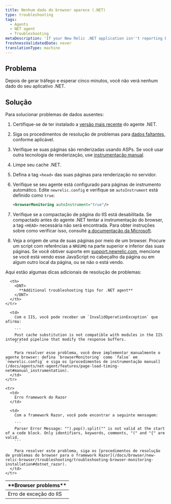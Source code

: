 ```yaml
---
title: Nenhum dado do browser aparece (.NET)
type: troubleshooting
tags:
  - Agents
  - NET agent
  - Troubleshooting
metaDescription: 'If your New Relic .NET application isn''t reporting browser data, follow these troubleshooting procedures.'
freshnessValidatedDate: never
translationType: machine
---
```


## Problema

Depois de gerar tráfego e esperar cinco minutos, você não verá nenhum dado <InlinePopover type="browser"/>do seu aplicativo .NET.

## Solução

Para solucionar problemas de dados ausentes:

1. Certifique-se de ter instalado a [versão mais recente](/docs/releases/dotnet) do agente .NET.

2. Siga os procedimentos de resolução de problemas para [dados faltantes,](/docs/agents/net-agent/troubleshooting/no-data-appears-net) conforme aplicável.

3. Verifique se suas páginas são renderizadas usando ASPs. Se você usar outra tecnologia de renderização, use [instrumentação manual](/docs/agents/net-agent/features/page-load-timing-net#manual_instrumentation).

4. Limpe seu cache .NET.

5. Defina a tag `<head>` das suas páginas para renderização no servidor.

6. Verifique se seu agente está configurado para páginas de instrumento automático. Edite `newrelic.config` e verifique se `autoInstrument` está definido como `true`:

   ```xml
   <browserMonitoring autoInstrument="true"/>
   ```

7. Verifique se a compactação de página do IIS está desabilitada. Se compactado antes do agente .NET tentar a instrumentação do browser, a tag `<HEAD>` necessária não será encontrada. Para obter instruções sobre como verificar isso, consulte [a documentação da Microsoft](https://docs.microsoft.com/en-us/iis/configuration/system.webserver/httpcompression/).

8. Veja a origem de uma de suas páginas por meio de um browser. Procure um script com referências a `NREUMQ` na parte superior e inferior das suas páginas. Se você obtiver suporte em [support.newrelic.com](https://support.newrelic.com), mencione se você está vendo esse JavaScript no cabeçalho da página ou em algum outro local da página, ou se não o está vendo.

Aqui estão algumas dicas adicionais de resolução de problemas:

<table>
  <thead>
    <tr>
      <th>
        <DNT>
          **Browser problems**
        </DNT>
      </th>

      <th>
        <DNT>
          **Additional troubleshooting tips for .NET agent**
        </DNT>
      </th>
    </tr>
  </thead>

  <tbody>
    <tr>
      <td>
        Erro de exceção do IIS
      </td>

      <td>
        Com o IIS, você pode receber um `InvalidOperationException` que afirma:

        ```
        Post cache substitution is not compatible with modules in the IIS integrated pipeline that modify the response buffers.
        ```

        Para resolver esse problema, você deve implementar manualmente o agente browser: defina `browserMonitoring` como `false` em `newrelic.config` e siga os [procedimentos de instrumentação manual](/docs/agents/net-agent/features/page-load-timing-net#manual_instrumentation).
      </td>
    </tr>

    <tr>
      <td>
        Erro framework do Razor
      </td>

      <td>
        Com a framework Razor, você pode encontrar a seguinte mensagem:

        ```
        Parser Error Message: "").pop().split("" is not valid at the start of a code block. Only identifiers, keywords, comments, "(" and "{" are valid.
        ```

        Para resolver este problema, siga os [procedimentos de resolução de problemas do browser para o framework Razor](/docs/browser/new-relic-browser/troubleshooting/troubleshooting-browser-monitoring-installation#dotnet_razor).
      </td>
    </tr>
  </tbody>
</table>